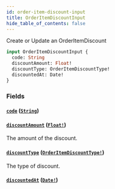```yaml
---
id: order-item-discount-input
title: OrderItemDiscountInput
hide_table_of_contents: false
---
```



Create or Update an OrderItemDiscount

```graphql
input OrderItemDiscountInput {
  code: String
  discountAmount: Float!
  discountType: OrderItemDiscountType!
  discountedAt: Date!
}
```


### Fields

#### [`code`](#) ([`String`](/demand/api/graphql-storefront/reference/scalars/string))




#### [`discountAmount`](#) ([`Float!`](/demand/api/graphql-storefront/reference/scalars/float))

The amount of the discount.


#### [`discountType`](#) ([`OrderItemDiscountType!`](/demand/api/graphql-storefront/reference/enums/order-item-discount-type))

The type of discount.


#### [`discountedAt`](#) ([`Date!`](/demand/api/graphql-storefront/reference/scalars/date))






